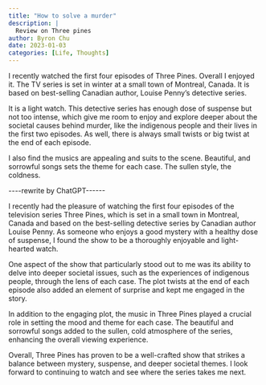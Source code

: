 ```yaml
---
title: "How to solve a murder"
description: |
  Review on Three pines
author: Byron Chu
date: 2023-01-03
categories: [Life, Thoughts]
---
```


I recently watched the first four episodes of Three Pines. Overall I enjoyed it. The TV series is set in winter at a small town of Montreal, Canada. It is based on best-selling Canadian author, Louise Penny's detective series.

It is a light watch. This detective series has enough dose of suspense but not too intense, which give me room to enjoy and explore deeper about the societal causes behind murder, like the indigenous people and their lives in the first two episodes. As well, there is always small twists or big twist at the end of each episode.

I also find the musics are appealing and suits to the scene. Beautiful, and sorrowful songs sets the theme for each case. The sullen style, the coldness.

\-\-\--rewrite by ChatGPT\-\-\-\-\--

I recently had the pleasure of watching the first four episodes of the television series Three Pines, which is set in a small town in Montreal, Canada and based on the best-selling detective series by Canadian author Louise Penny. As someone who enjoys a good mystery with a healthy dose of suspense, I found the show to be a thoroughly enjoyable and light-hearted watch.

One aspect of the show that particularly stood out to me was its ability to delve into deeper societal issues, such as the experiences of indigenous people, through the lens of each case. The plot twists at the end of each episode also added an element of surprise and kept me engaged in the story.

In addition to the engaging plot, the music in Three Pines played a crucial role in setting the mood and theme for each case. The beautiful and sorrowful songs added to the sullen, cold atmosphere of the series, enhancing the overall viewing experience.

Overall, Three Pines has proven to be a well-crafted show that strikes a balance between mystery, suspense, and deeper societal themes. I look forward to continuing to watch and see where the series takes me next.
